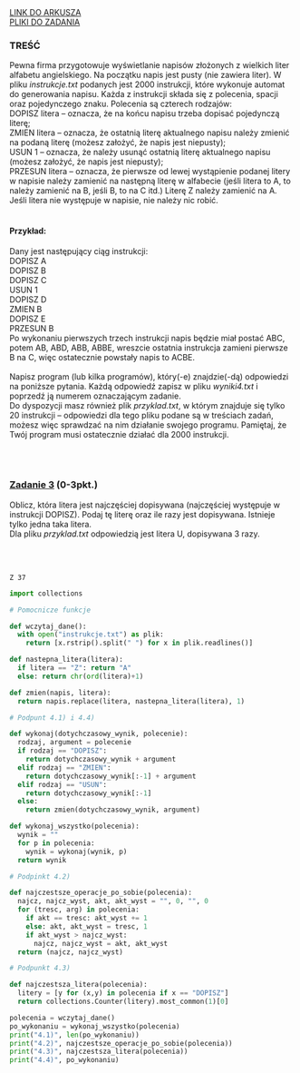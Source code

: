 
<div className="box_link"><a className="link  link_materials" target="_blank" href="https://cke.gov.pl/images/_EGZAMIN_MATURALNY_OD_2015/Arkusze_egzaminacyjne/2021/Informatyka/poziom_rozszerzony/EINP-R2-100-2105.pdf">LINK DO ARKUSZA</a>
<br/>
<a className="link  link_materials" href="https://cke.gov.pl/images/_EGZAMIN_MATURALNY_OD_2015/Arkusze_egzaminacyjne/2021/Informatyka/poziom_rozszerzony/Dane_2105.zip">PLIKI DO ZADANIA</a>
<br/>
</div>

### TREŚĆ
Pewna firma przygotowuje wyświetlanie napisów złożonych z wielkich liter alfabetu
angielskiego. Na początku napis jest pusty (nie zawiera liter). W pliku <i>instrukcje.txt</i>
podanych jest 2000 instrukcji, które wykonuje automat do generowania napisu. Każda
z instrukcji składa się z polecenia, spacji oraz pojedynczego znaku. Polecenia są czterech
rodzajów:
<br/>
DOPISZ litera – oznacza, że na końcu napisu trzeba dopisać pojedynczą literę;<br/>
ZMIEN litera – oznacza, że ostatnią literę aktualnego napisu należy zmienić na podaną
literę (możesz założyć, że napis jest niepusty);<br/>
USUN 1 – oznacza, że należy usunąć ostatnią literę aktualnego napisu (możesz
założyć, że napis jest niepusty);<br/>
PRZESUN litera – oznacza, że pierwsze od lewej wystąpienie podanej litery w napisie należy
zamienić na następną literę w alfabecie (jeśli litera to A, to należy zamienić
na B, jeśli B, to na C itd.) Literę Z należy zamienić na A. Jeśli litera nie
występuje w napisie, nie należy nic robić. <br/><br/>

#### Przykład:
Dany jest następujący ciąg instrukcji:<br/>
DOPISZ A<br/>
DOPISZ B<br/>
DOPISZ C<br/>
USUN 1<br/>
DOPISZ D<br/>
ZMIEN B<br/>
DOPISZ E<br/>
PRZESUN B<br/>
Po wykonaniu pierwszych trzech instrukcji napis będzie miał postać ABC, potem AB, ABD,
ABB, ABBE, wreszcie ostatnia instrukcja zamieni pierwsze B na C, więc ostatecznie powstały
napis to ACBE.<br/><br/>
<span className="bold">Napisz program</span> (lub kilka programów), który(-e) znajdzie(-dą) odpowiedzi na poniższe
pytania. Każdą odpowiedź zapisz w pliku <i>wyniki4.txt</i> i poprzedź ją numerem
oznaczającym zadanie.<br/>
Do dyspozycji masz również plik <i>przyklad.txt</i>, w którym znajduje się tylko 20 instrukcji –
odpowiedzi dla tego pliku podane są w treściach zadań, możesz więc sprawdzać na nim
działanie swojego programu. Pamiętaj, że Twój program musi ostatecznie działać dla 2000
instrukcji. 

<br/><br/>

### <u>Zadanie 3</u>   (0-3pkt.)
Oblicz, która litera jest najczęściej dopisywana (najczęściej występuje w instrukcji DOPISZ).
Podaj tę literę oraz ile razy jest dopisywana. Istnieje tylko jedna taka litera.<br/>
Dla pliku <i>przyklad.txt</i> odpowiedzią jest litera U, dopisywana 3 razy. 

<br/><br/>

<Dropdown title="ODPOWIEDŹ">

```text
Z 37
```
</Dropdown>

<Dropdown title="PRZYKŁADOWE ROZWIĄZANIE - PYTHON">

```python
import collections

# Pomocnicze funkcje

def wczytaj_dane():
  with open("instrukcje.txt") as plik:
    return [x.rstrip().split(" ") for x in plik.readlines()]

def nastepna_litera(litera):
  if litera == "Z": return "A"
  else: return chr(ord(litera)+1)

def zmien(napis, litera):
  return napis.replace(litera, nastepna_litera(litera), 1)

# Podpunt 4.1) i 4.4)

def wykonaj(dotychczasowy_wynik, polecenie):
  rodzaj, argument = polecenie
  if rodzaj == "DOPISZ":
    return dotychczasowy_wynik + argument
  elif rodzaj == "ZMIEN":
    return dotychczasowy_wynik[:-1] + argument
  elif rodzaj == "USUN":
    return dotychczasowy_wynik[:-1]
  else:
    return zmien(dotychczasowy_wynik, argument)

def wykonaj_wszystko(polecenia):
  wynik = ""
  for p in polecenia: 
    wynik = wykonaj(wynik, p)
  return wynik

# Podpinkt 4.2)

def najczestsze_operacje_po_sobie(polecenia):
  najcz, najcz_wyst, akt, akt_wyst = "", 0, "", 0 
  for (tresc, arg) in polecenia:
    if akt == tresc: akt_wyst += 1
    else: akt, akt_wyst = tresc, 1
    if akt_wyst > najcz_wyst:
      najcz, najcz_wyst = akt, akt_wyst
  return (najcz, najcz_wyst)

# Podpunkt 4.3)

def najczestsza_litera(polecenia):
  litery = [y for (x,y) in polecenia if x == "DOPISZ"]
  return collections.Counter(litery).most_common(1)[0]

polecenia = wczytaj_dane()
po_wykonaniu = wykonaj_wszystko(polecenia)
print("4.1)", len(po_wykonaniu))
print("4.2)", najczestsze_operacje_po_sobie(polecenia))
print("4.3)", najczestsza_litera(polecenia))
print("4.4)", po_wykonaniu)

```

</Dropdown>
